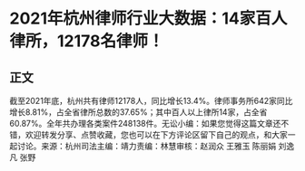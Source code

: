 # 2021年杭州律师行业大数据：14家百人律所，12178名律师！
## 正文
截至2021年底，杭州共有律师12178人，同比增长13.4%。律师事务所642家同比增长8.81%，占全省律所总数的37.65%；其中百人以上律所14家，占全省60.87%。全年共办理各类案件248138件。无讼小编：如果您觉得这篇文章还不错，欢迎转发分享、点赞收藏，您也可以在下方评论区留下自己的观点，和大家一起讨论。来源：杭州司法主编：靖力责编：林慧审核：赵润众 王雅玉 陈丽娟 刘逸凡 张野